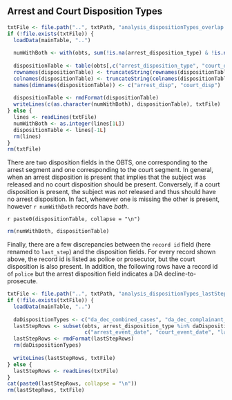## Arrest and Court Disposition Types

```r
txtFile <- file.path("..", txtPath, "analysis_dispositionTypes_overlap.txt")
if (!file.exists(txtFile)) {
  loadData(mainTable, "..")
  
  numWithBoth <- with(obts, sum(!is.na(arrest_disposition_type) & !is.na(court_disposition_type)))
  
  dispositionTable <- table(obts[,c("arrest_disposition_type", "court_disposition_type")], useNA = "ifany")
  rownames(dispositionTable) <- truncateString(rownames(dispositionTable), 13L)
  colnames(dispositionTable) <- truncateString(colnames(dispositionTable), 6L)
  names(dimnames(dispositionTable)) <- c("arrest_disp", "court_disp")
  
  dispositionTable <- rmdFormat(dispositionTable)
  writeLines(c(as.character(numWithBoth), dispositionTable), txtFile)
} else {
  lines <- readLines(txtFile)
  numWithBoth <- as.integer(lines[1L])
  dispositionTable <- lines[-1L]
  rm(lines)
}
rm(txtFile)
```

There are two disposition fields in the OBTS, one corresponding to the arrest segment and one corresponding to the court segment. In general, when an arrest disposition is present that implies that the subject was released and no court disposition should be present. Conversely, if a court disposition is present, the subject was _not_ released and thus should have no arrest disposition. In fact, whenever one is missing the other is present, however `r numWithBoth` records have _both_.

`r paste0(dispositionTable, collapse = "\n")`

```r
rm(numWithBoth, dispositionTable)
```

Finally, there are a few discrepancies between the `record id` field (here renamed to `last_step`) and the disposition fields. For every record shown above, the record id is listed as police or prosecutor, but the court disposition is also present. In addition, the following rows have a record id of `police` but the arrest disposition field indicates a DA decline-to-prosecute.

```r
txtFile <- file.path("..", txtPath, "analysis_dispositionTypes_lastStep.txt")
if (!file.exists(txtFile)) {
  loadData(mainTable, "..")
  
  daDispositionTypes <- c("da_dec_combined_cases", "da_dec_complainant_refuses", "da_dec_deferred_recovation_of_parole", "da_dec_inadmissable_search", "da_dec_interest_of_justice", "da_dec_lack_of_corpus", "da_dec_lack_of_probcaus", "da_dec_other", "da_dec_probation_revoked_1203_2pc", "da_dec_prosecution_prefiling_deferred", "da_dec_witness_unavailable")
  lastStepRows <- subset(obts, arrest_disposition_type %in% daDispositionTypes & last_step != "prosecutor",
                         c("arrest_event_date", "court_event_date", "last_step", "arrest_disposition_type", "court_disposition_type"))
  lastStepRows <- rmdFormat(lastStepRows)
  rm(daDispositionTypes)
  
  writeLines(lastStepRows, txtFile)
} else {
  lastStepRows <- readLines(txtFile)
}
cat(paste0(lastStepRows, collapse = "\n"))
rm(lastStepRows, txtFile)
```